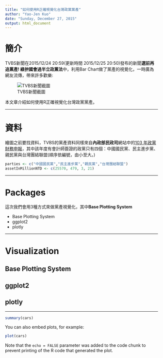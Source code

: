 ```yaml
---
title: "如何使用R正確視覺化台灣政黨黨產"
author: "Yao-Jen Kuo"
date: "Sunday, December 27, 2015"
output: html_document
---
```


# 簡介

TVBS新聞在2015/12/24 20:59(更新時間 2015/12/25 20:50)發布的新聞**選前再追黨產! 綠拚國會過半立政黨法**中，利用Bar Chart做了黨產的視覺化，一時廣為網友流傳，帶來許多歡樂:

![TVBS新聞截圖](C:/ApplicationInR/assetsPartiesTW/tvbs.jpg)

本文章介紹如何使用R正確視覺化台灣政黨黨產。

---

# 資料

繪圖之前要找資料，TVBS的黨產資料同樣來自**內政部民政司**網站中的[103 年政黨財務申報](http://www.moi.gov.tw/dca/03caucus_10301.aspx)，其中該年度有會計師簽證的政黨只有四個：中國國民黨、民主進步黨、親民黨與台灣團結聯盟(順序依編號，由小至大。)

```r
parties <- c("中國國民黨","民主進步黨","親民黨","台灣團結聯盟")
assetInMillionNTD <- c(25570, 479, 3, 21)
```

---

# Packages

這次我們會用3種方式來做黨產視覺化，其中**Base Plotting System**

* Base Plotting System
* ggplot2
* plotly

---

# Visualization

## Base Plotting System

## ggplot2

## plotly

---

```r
summary(cars)
```

You can also embed plots, for example:

```r
plot(cars)
```

Note that the `echo = FALSE` parameter was added to the code chunk to prevent printing of the R code that generated the plot.
